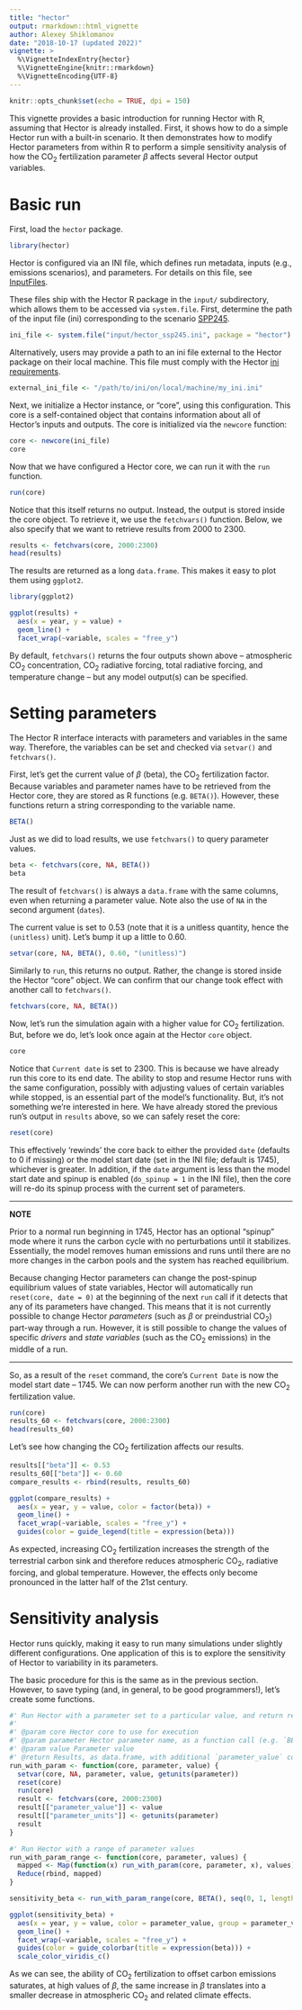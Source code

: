 ```yaml
---
title: "hector"
output: rmarkdown::html_vignette
author: Alexey Shiklomanov
date: "2018-10-17 (updated 2022)"
vignette: >
  %\VignetteIndexEntry{hector}
  %\VignetteEngine{knitr::rmarkdown}
  %\VignetteEncoding{UTF-8}
---
```


```r
knitr::opts_chunk$set(echo = TRUE, dpi = 150)
```

This vignette provides a basic introduction for running Hector with R,
assuming that Hector is already installed.
First, it shows how to do a simple Hector run with a built-in scenario.
It then demonstrates how to modify Hector parameters from within R to perform
a simple sensitivity analysis of how the CO$_2$
fertilization parameter $\beta$ affects several Hector output variables.

# Basic run

First, load the `hector` package.

```r
library(hector)
```

Hector is configured via an INI file, which defines run metadata, inputs
(e.g., emissions scenarios), and parameters.
For details on this file, see [InputFiles](InputFiles.html).

These files ship with the Hector R package in the `input/` subdirectory,
which allows them to be accessed via `system.file`.
First, determine the path of the input file (ini) corresponding to the
scenario [SPP245](https://en.wikipedia.org/wiki/Shared_Socioeconomic_Pathways).

```r
ini_file <- system.file("input/hector_ssp245.ini", package = "hector")
```

Alternatively, users may provide a path to an ini file external to the Hector
package on their local machine. This file must comply with the Hector [ini requirements](InputFiles.html).

```r
external_ini_file <- "/path/to/ini/on/local/machine/my_ini.ini"
```

Next, we initialize a Hector instance, or "core", using this configuration.
This core is a self-contained object that contains information about all of Hector's inputs and outputs.
The core is initialized via the `newcore` function:

```r
core <- newcore(ini_file)
core
```

Now that we have configured a Hector core, we can run it with the `run` function.

```r
run(core)
```

Notice that this itself returns no output.
Instead, the output is stored inside the core object.
To retrieve it, we use the `fetchvars()` function.
Below, we also specify that we want to retrieve results from 2000 to 2300.

```r
results <- fetchvars(core, 2000:2300)
head(results)
```

The results are returned as a long `data.frame`.
This makes it easy to plot them using `ggplot2`.

```r
library(ggplot2)

ggplot(results) +
  aes(x = year, y = value) +
  geom_line() +
  facet_wrap(~variable, scales = "free_y")
```

By default, `fetchvars()` returns the four outputs shown above -- atmospheric
CO$_2$ concentration, CO$_2$ radiative forcing, total radiative forcing, and
temperature change -- but any model output(s) can be specified.

# Setting parameters

The Hector R interface interacts with parameters and variables in the same way.
Therefore, the variables can be set and checked via `setvar()` and `fetchvars()`.

First, let's get the current value of $\beta$ (beta), the CO$_2$ fertilization factor.
Because variables and parameter names have to be retrieved from the Hector core,
they are stored as R functions (e.g. `BETA()`).
However, these functions return a string corresponding to the variable name.

```r
BETA()
```

Just as we did to load results, we use `fetchvars()` to query parameter values.

```r
beta <- fetchvars(core, NA, BETA())
beta
```

The result of `fetchvars()` is always a `data.frame` with the same columns, even when returning a parameter value.
Note also the use of `NA` in the second argument (`dates`).

The current value is set to 0.53 (note that it is a unitless quantity, hence the `(unitless)` unit).
Let's bump it up a little to 0.60.

```r
setvar(core, NA, BETA(), 0.60, "(unitless)")
```

Similarly to `run`, this returns no output.
Rather, the change is stored inside the Hector "core" object.
We can confirm that our change took effect with another call to `fetchvars()`.

```r
fetchvars(core, NA, BETA())
```

Now, let's run the simulation again with a higher value for CO$_2$ fertilization.
But, before we do, let's look once again at the Hector `core` object.

```r
core
```

Notice that `Current date` is set to 2300.
This is because we have already run this core to its end date.
The ability to stop and resume Hector runs with the same configuration, possibly with adjusting values of certain variables while stopped, is an essential part of the model's functionality.
But, it's not something we're interested in here.
We have already stored the previous run's output in `results` above, so we can safely reset the core:

```r
reset(core)
```

This effectively 'rewinds' the core back to either the provided `date`
(defaults to 0 if missing) or the model start date (set in the INI file;
default is 1745), whichever is greater.
In addition, if the `date` argument is less than the model start date and spinup
is enabled (`do_spinup = 1` in the INI file), then the core will re-do its
spinup process with the current set of parameters.

***
**NOTE**

Prior to a normal run beginning in 1745, Hector has an optional "spinup" mode
where it runs the carbon cycle with no perturbations until it stabilizes.
Essentially, the model removes human emissions and runs until there are no more
changes in the carbon pools and the system has reached equilibrium.

Because changing Hector parameters can change the post-spinup equilibrium values
of state variables, Hector will automatically run `reset(core, date = 0)` at the
beginning of the next `run` call if it detects that any of its parameters have changed.
This means that it is not currently possible to change Hector _parameters_
(such as $\beta$ or preindustrial CO~2~) part-way through a run.
However, it is still possible to change the values of specific _drivers_ and
_state variables_ (such as the CO~2~ emissions) in the middle of a run.

***

So, as a result of the `reset` command, the core's `Current Date` is now the model
start date -- 1745.
We can now perform another run with the new CO$_2$ fertilization value.

```r
run(core)
results_60 <- fetchvars(core, 2000:2300)
head(results_60)
```

Let's see how changing the CO$_2$ fertilization affects our results.

```r
results[["beta"]] <- 0.53
results_60[["beta"]] <- 0.60
compare_results <- rbind(results, results_60)

ggplot(compare_results) +
  aes(x = year, y = value, color = factor(beta)) +
  geom_line() +
  facet_wrap(~variable, scales = "free_y") +
  guides(color = guide_legend(title = expression(beta)))
```

As expected, increasing CO$_2$ fertilization increases the strength of the
terrestrial carbon sink and therefore reduces atmospheric CO$_2$, radiative forcing,
and global temperature.
However, the effects only become pronounced in the latter half of the 21st century.


# Sensitivity analysis

Hector runs quickly, making it easy to run many simulations under slightly different
configurations. One application of this is to explore the sensitivity of Hector
to variability in its parameters.

The basic procedure for this is the same as in the previous section. However, to
save typing (and, in general, to be good programmers!), let's create some functions.

```r
#' Run Hector with a parameter set to a particular value, and return results
#'
#' @param core Hector core to use for execution
#' @param parameter Hector parameter name, as a function call (e.g. `BETA()`)
#' @param value Parameter value
#' @return Results, as data.frame, with additional `parameter_value` column
run_with_param <- function(core, parameter, value) {
  setvar(core, NA, parameter, value, getunits(parameter))
  reset(core)
  run(core)
  result <- fetchvars(core, 2000:2300)
  result[["parameter_value"]] <- value
  result[["parameter_units"]] <- getunits(parameter)
  result
}

#' Run Hector with a range of parameter values
run_with_param_range <- function(core, parameter, values) {
  mapped <- Map(function(x) run_with_param(core, parameter, x), values)
  Reduce(rbind, mapped)
}

sensitivity_beta <- run_with_param_range(core, BETA(), seq(0, 1, length.out = 5))

ggplot(sensitivity_beta) +
  aes(x = year, y = value, color = parameter_value, group = parameter_value) +
  geom_line() +
  facet_wrap(~variable, scales = "free_y") +
  guides(color = guide_colorbar(title = expression(beta))) +
  scale_color_viridis_c()
```

As we can see, the ability of CO$_2$ fertilization to offset carbon emissions
saturates, at high values of $\beta$, the same increase in $\beta$ translates
into a smaller decrease in atmospheric CO$_2$ and related climate effects.
